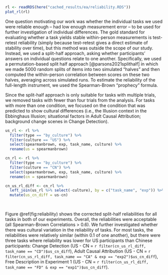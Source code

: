
```r
rl <- readRDS(here("cached_results/ea/reliability.RDS"))
plot_rl(rl)
```


One question motivating our work was whether the individual tasks we used were reliable enough – had low enough measurement error – to be used for further investigation of individual differences. The gold standard for evaluating whether a task yields stable within-person measurements is test-retest reliability (simply because test-retest gives a direct estimate of stability over time), but this method was outside the scope of our study. Instead, we used a split-half approach, asking whether participants’ answers on individual questions relate to one another. Specifically, we used a permutation-based split half approach [@parsons2021splithalf] in which we made 5000 random splits of items into two simulated “halves” and then computed the within-person correlation between scores on these two halves, averaging across simulated runs. To estimate the reliability of the full-length instrument, we used the Spearman-Brown “prophecy” formula. 

Since the split-half approach is only suitable for tasks with multiple trials, we removed tasks with fewer than four trials from the analysis. For tasks with more than one condition, we focused on the condition that was predicted to show cultural differences (i.e., the Illusion context in the Ebbinghaus Illusion; situational factors in Adult Causal Attribution; background change scenes in Change Detection). 

```r
us_rl <- rl %>% 
  filter(type == "by_culture") %>% 
  filter(culture == "US") %>% 
  select(spearmanbrown, exp, task_name, culture) %>% 
  rename(us = spearmanbrown)

cn_rl <- rl %>% 
  filter(type == "by_culture") %>% 
  filter(culture == "CN") %>% 
  select(spearmanbrown, exp, task_name, culture) %>% 
  rename(cn = spearmanbrown)

cn_us_rl_diff <- cn_rl %>% 
  left_join(us_rl %>% select(-culture), by = c("task_name", "exp")) %>% 
  mutate(us_cn_diff = us-cn)
  
  
```

Figure \@ref(fig:reliability) shows the corrected split-half reliabilities for all tasks in both of our experiments. Overall, the reliabilities were acceptable (all Spearman-Brown Correlations > 0.6). We further investigated whether there was cultural variation in the reliability of tasks. For most tasks, the reliabilities were relatively similar (within 0.1 of one another), but there were three tasks where reliability was lower for US participants than Chinese participants: Change Detection (US - CN = `r filter(cn_us_rl_diff, task_name == "CD")$us_cn_diff`),  Adult Causal Attribution (US - CN = `r filter(cn_us_rl_diff, task_name == "CA" & exp == "exp2")$us_cn_diff`), Free Description in Experiment 1 (US - CN = `r filter(cn_us_rl_diff, task_name == "FD" & exp == "exp1")$us_cn_diff`).
